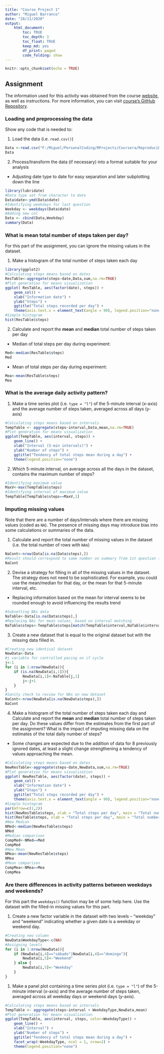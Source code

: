 ```yaml
---
title: "Course Project 1"
author: "Miguel Barranco"
date: "28/11/2020"
output: 
    html_document:
        toc: TRUE
        toc_depth: 3
        toc_float: TRUE
        keep_md: yes
        df_print: paged
        code_folding: show
---
```


```r
knitr::opts_chunk$set(echo = TRUE)
```

## Assignment

The information used for this activity was obtained from the course [website](https://d396qusza40orc.cloudfront.net/repdata%2Fdata%2Factivity.zip), as well as instructions. For more information, you can visit [course's GitHub Repository](https://github.com/rdpeng/RepData_PeerAssessment1). 

### Loading and preprocessing the data

Show any code that is needed to:

1. Load the data (i.e. `read.csv()`)

```r
Data <-read.csv("F:/Miguel/PersonalCoding/RProjects/Coursera/Reproducible Research/RepData_PeerAssessment1/activity.csv")
Data
```

2. Process/transform the data (if necessary) into a format suitable for your analysis

- Adjusting date type to date for easy separation and later subplotting down the line

```r
library(lubridate)
#Data type set from character to date
Data$date<-ymd(Data$date)
#Identifying weekdays for last question
Weekday <- weekdays(Data$date)
#Adding new col
Data <- cbind(Data,Weekday)
summary(Data)
```

### What is mean total number of steps taken per day?

For this part of the assignment, you can ignore the missing values in
the dataset.

1. Make a histogram of the total number of steps taken each day

```r
library(ggplot2)
#Calculating steps means based on dates
ResTable<-aggregate(steps~date,Data,sum,na.rm=TRUE)
#Plot generation for means visualization
ggplot( ResTable, aes(factor(date), steps)) +
    geom_col() + 
    xlab("Information date") +
    ylab("Steps") +
    ggtitle("Total steps recorded per day") +
    theme(axis.text.x = element_text(angle = 90), legend.position="none")
#Simple histogram
hist(ResTable$steps)
```

2. Calculate and report the **mean** and **median** total number of steps taken per day

- Median of total steps per day during experiment:

```r
Med<-median(ResTable$steps)
Med
```

- Mean of total steps per day during experiment:

```r
Mea<-mean(ResTable$steps)
Mea
```

### What is the average daily activity pattern?

1. Make a time series plot (i.e. `type = "l"`) of the 5-minute interval (x-axis) and the average number of steps taken, averaged across all days (y-axis)

```r
#Calculating steps means based on intervals
TempTable <- aggregate(steps~interval,Data,mean,na.rm=TRUE)
#Plot generation for means visualization
ggplot(TempTable, aes(interval, steps)) +
    geom_line() + 
    xlab("Interval (5-min intervals)") +
    ylab("Number of steps") +
    ggtitle("Tendency of total steps mean during a day") +
    theme(legend.position="none")
```

2. Which 5-minute interval, on average across all the days in the dataset, contains the maximum number of steps?

```r
#Identifying maximum value
MaxV<-max(TempTable$steps)
#Identifying interval of maximum value
TempTable[TempTable$steps==MaxV,1]
```

### Imputing missing values

Note that there are a number of days/intervals where there are missing
values (coded as `NA`). The presence of missing days may introduce
bias into some calculations or summaries of the data.

1. Calculate and report the total number of missing values in the dataset (i.e. the total number of rows with `NA`s)

```r
NaCont<-nrow(Data[is.na(Data$steps),])
#Result should correspond to same number on summary from 1st question (2304)
NaCont
```

2. Devise a strategy for filling in all of the missing values in the dataset. The strategy does not need to be sophisticated. For example, you could use the mean/median for that day, or the mean for that 5-minute interval, etc.

- Replacing information based on the mean for interval seems to be rounded enough to avoid influencing the results trend

```r
#Subsetting NAs data
NaTable<-Data[is.na(Data$steps),]
#Replacing NAs for mean values, based on interval matching
NaTable$steps<-TempTable$steps[match(TempTable$interval,NaTable$interval)]
```

3. Create a new dataset that is equal to the original dataset but with the missing data filled in.

```r
#Creating new identical dataset
NewData<-Data
#j variable for controlled pacing on if cycle
j<-1
for (i in 1:nrow(NewData)){
    if (is.na(NewData[i,1])){
        NewData[i,1]<-NaTable[j,1]
        j<-j+1
    }
}
#Sanity check to review for NAs on new dataset
NaCont<-nrow(NewData[is.na(NewData$steps),])
NaCont
```

4. Make a histogram of the total number of steps taken each day and Calculate and report the **mean** and **median** total number of steps taken per day. Do these values differ from the estimates from the first part of the assignment? What is the impact of imputing missing data on the estimates of the total daily number of steps?

- Some changes are expected due to the addition of data for 8 previously ignored dates, at least a slight change strengthening a tendency of values approaching the mean. 

```r
#Calculating steps means based on dates
NewResTable<-aggregate(steps~date,NewData,sum,na.rm=TRUE)
#Plot generation for means visualization
ggplot( NewResTable, aes(factor(date), steps)) +
    geom_col() + 
    xlab("Information date") +
    ylab("Steps") +
    ggtitle("Total steps recorded per day") +
    theme(axis.text.x = element_text(angle = 90), legend.position="none")
#Simple histogram
par(mfrow=c(1,2))
hist(NewResTable$steps, xlab = "Total steps per day", main = "Total number of steps (NAs replaced)", ylim = c(0,35))
hist(ResTable$steps, xlab = "Total steps per day", main = "Total number of steps (NAs removed)", ylim = c(0,35))
#New Median
NMed<-median(NewResTable$steps)
NMed
#Median comparison
CompMed<-NMed==Med
CompMed
#New Mean
NMea<-mean(NewResTable$steps)
NMea
#Mean comparison
CompMea<-NMea==Mea
CompMea
```

### Are there differences in activity patterns between weekdays and weekends?

For this part the `weekdays()` function may be of some help here. Use
the dataset with the filled-in missing values for this part.

1. Create a new factor variable in the dataset with two levels -- "weekday" and "weekend" indicating whether a given date is a weekday or weekend day.

```r
#Creating new column
NewData$WeekdayType<-c(NA)
#Assigning levels
for (i in 1:nrow(NewData)){
    if (NewData[i,4]=="sábado"|NewData[i,4]=="domingo"){
        NewData[i,5]<-"Weekend"
    } else {
        NewData[i,5]<-"Weekday"
    }
}
```

1. Make a panel plot containing a time series plot (i.e. `type = "l"`) of the 5-minute interval (x-axis) and the average number of steps taken, averaged across all weekday days or weekend days (y-axis).

```r
#Calculating steps means based on intervals
TempTable <- aggregate(steps~interval + WeekdayType,NewData,mean)
#Plot generation for means visualization
ggplot(TempTable, aes(interval, steps, color=WeekdayType)) +
    geom_line() + 
    xlab("Interval") +
    ylab("Number of steps") +
    ggtitle("Tendency of total steps mean during a day") +
    facet_wrap(~WeekdayType, ncol = 1, nrow=2) +
    theme(legend.position="none")
```